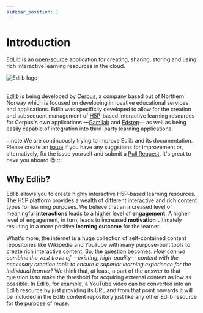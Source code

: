 ```yaml
---
sidebar_position: 1
---
```


# Introduction

EdLib is an [open-source](https://github.com/cerpus/Edlib/blob/master/LICENSE) application for creating, sharing, storing and using rich interactive learning resources in the cloud.

<div class="text--center">
    <img alt="Edlib logo" src="/img/edlib-logo.png" />
    <br/>
    <br/>
</div>

[Edlib](https://github.com/cerpus/Edlib) is being developed by [Cerpus](https://cerpus.com/), a company based out of Northern Norway which is focused on developing innovative educational services and applications. Edlib was specificlly developed to allow for the creation and subsequent management of [H5P](https://h5p.org/)-based interactive learning resources for Cerpus's own applications &mdash;[Gamilab](https://gamilab.com/) and [Edstep](https://edstep.com/)&mdash; as well as being easily capable of integration into third-party learning applications. 

:::note 
We are continuously trying to improve Edlib and its documentation. Please create an [issue](https://github.com/cerpus/Edlib/issues) if you have any suggstions for improvement or, alternatively, fix the issue yourself and submit a [Pull Request](http://localhost:3000/docs/community/contributing). It's great to have you aboard :wink:
:::

## Why Edlib? 

Edlib allows you to create highly interactive H5P-based learning resources. The H5P platform provides a wealth of different interactive and rich content types for learning purposes. We believe that an increased level of meaningful **interactions** leads to a higher level of **engagement**. A higher level of engagement, in turn, leads to increased **motivation** ultimately resulting in a more positive **learning outcome** for the learner.

What's more, the internet is a huge collection of self-contained content repositories like Wikipedia and YouTube with many purpose-built tools to create rich interactive content. So, the question becomes: *How can we combine the vast trove of &mdash;existing, high-quality&mdash; content with the necessary creation tools to ensure a superior learning experience for the individual learner?* We think that, at least, a part of the answer to that question is to make the threshold for acquiring external content as low as possible. In Edlib, for example, a YouTube video can be converted into an Edlib resource by just providing its URL and from that point onwards it will be included in the Edlib content repository just like any other Edlib resource for the purpose of reuse.